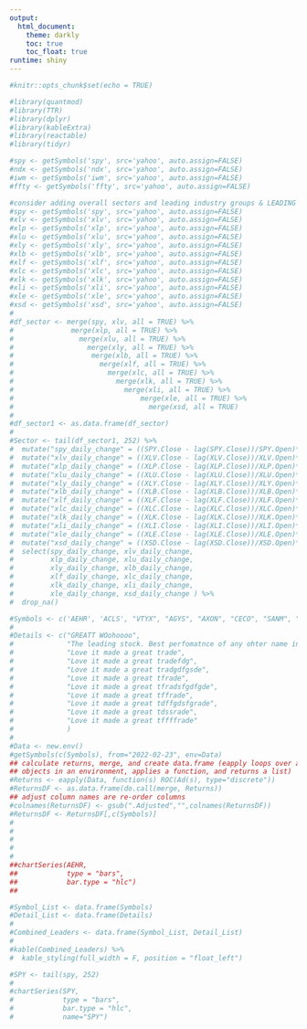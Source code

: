 ---
output: 
  html_document:
    theme: darkly
    toc: true
    toc_float: true
runtime: shiny
---

```{r setup, include=FALSE}
#knitr::opts_chunk$set(echo = TRUE)
```

```{r Library, echo=FALSE, include=FALSE}
#library(quantmod)
#library(TTR)
#library(dplyr)
#library(kableExtra)
#library(reactable)
#library(tidyr)
```

```{r Index, echo=FALSE, include=FALSE}
#spy <- getSymbols('spy', src='yahoo', auto.assign=FALSE)
#ndx <- getSymbols('ndx', src='yahoo', auto.assign=FALSE)
#iwm <- getSymbols('iwm', src='yahoo', auto.assign=FALSE)
#ffty <- getSymbols('ffty', src='yahoo', auto.assign=FALSE)
```

```{r Sector, echo=FALSE, include=FALSE}
#consider adding overall sectors and leading industry groups & LEADING STOCKS
#spy <- getSymbols('spy', src='yahoo', auto.assign=FALSE)
#xlv <- getSymbols('xlv', src='yahoo', auto.assign=FALSE)
#xlp <- getSymbols('xlp', src='yahoo', auto.assign=FALSE)
#xlu <- getSymbols('xlu', src='yahoo', auto.assign=FALSE)
#xly <- getSymbols('xly', src='yahoo', auto.assign=FALSE)
#xlb <- getSymbols('xlb', src='yahoo', auto.assign=FALSE)
#xlf <- getSymbols('xlf', src='yahoo', auto.assign=FALSE)
#xlc <- getSymbols('xlc', src='yahoo', auto.assign=FALSE)
#xlk <- getSymbols('xlk', src='yahoo', auto.assign=FALSE)
#xli <- getSymbols('xli', src='yahoo', auto.assign=FALSE)
#xle <- getSymbols('xle', src='yahoo', auto.assign=FALSE)
#xsd <- getSymbols('xsd', src='yahoo', auto.assign=FALSE)
#
#df_sector <- merge(spy, xlv, all = TRUE) %>% 
#              merge(xlp, all = TRUE) %>% 
#                merge(xlu, all = TRUE) %>% 
#                  merge(xly, all = TRUE) %>% 
#                   merge(xlb, all = TRUE) %>% 
#                     merge(xlf, all = TRUE) %>% 
#                       merge(xlc, all = TRUE) %>% 
#                         merge(xlk, all = TRUE) %>% 
#                           merge(xli, all = TRUE) %>% 
#                               merge(xle, all = TRUE) %>% 
#                                 merge(xsd, all = TRUE) 
#
#df_sector1 <- as.data.frame(df_sector)
#
#Sector <- tail(df_sector1, 252) %>% 
#  mutate("spy_daily_change" = ((SPY.Close - lag(SPY.Close))/SPY.Open)*100) %>% 
#  mutate("xlv_daily_change" = ((XLV.Close - lag(XLV.Close))/XLV.Open)*100) %>% 
#  mutate("xlp_daily_change" = ((XLP.Close - lag(XLP.Close))/XLP.Open)*100) %>% 
#  mutate("xlu_daily_change" = ((XLU.Close - lag(XLU.Close))/XLU.Open)*100) %>% 
#  mutate("xly_daily_change" = ((XLY.Close - lag(XLY.Close))/XLY.Open)*100) %>% 
#  mutate("xlb_daily_change" = ((XLB.Close - lag(XLB.Close))/XLB.Open)*100) %>% 
#  mutate("xlf_daily_change" = ((XLF.Close - lag(XLF.Close))/XLF.Open)*100) %>% 
#  mutate("xlc_daily_change" = ((XLC.Close - lag(XLC.Close))/XLC.Open)*100) %>% 
#  mutate("xlk_daily_change" = ((XLK.Close - lag(XLK.Close))/XLK.Open)*100) %>% 
#  mutate("xli_daily_change" = ((XLI.Close - lag(XLI.Close))/XLI.Open)*100) %>% 
#  mutate("xle_daily_change" = ((XLE.Close - lag(XLE.Close))/XLE.Open)*100) %>% 
#  mutate("xsd_daily_change" = ((XSD.Close - lag(XSD.Close))/XSD.Open)*100) %>% 
#  select(spy_daily_change, xlv_daily_change,
#         xlp_daily_change, xlu_daily_change,
#         xly_daily_change, xlb_daily_change,
#         xlf_daily_change, xlc_daily_change,
#         xlk_daily_change, xli_daily_change,
#         xle_daily_change, xsd_daily_change ) %>% 
#  drop_na()
```


```{r Leading Stocks, echo=FALSE, include=FALSE}
#Symbols <- c('AEHR', 'ACLS', "VTYX", "AGYS", "AXON", "CECO", "SANM", "ARHS", "AI", "FOLD", "HROW")
#
#Details <- c("GREATT WOohoooo", 
#             "The leading stock. Best perfomatnce of any ohter name in this list",
#             "Love it made a great trade",
#             "Love it made a great tradefdg",
#             "Love it made a great tradgdfgsde",
#             "Love it made a great tfrade",
#             "Love it made a great tfradsfgdfgde",
#             "Love it made a great tffrade",
#             "Love it made a great tdffgdsfgrade",
#             "Love it made a great tdssrade",
#             "Love it made a great tffffrade"
#             )
#
#Data <- new.env()
#getSymbols(c(Symbols), from="2022-02-23", env=Data)    
## calculate returns, merge, and create data.frame (eapply loops over all
## objects in an environment, applies a function, and returns a list)
#Returns <- eapply(Data, function(s) ROC(Ad(s), type="discrete"))
#ReturnsDF <- as.data.frame(do.call(merge, Returns))
## adjust column names are re-order columns
#colnames(ReturnsDF) <- gsub(".Adjusted","",colnames(ReturnsDF))
#ReturnsDF <- ReturnsDF[,c(Symbols)]
#
#
#
#
#
##chartSeries(AEHR, 
##            type = "bars", 
##            bar.type = "hlc")
##


```

```{r Leaders List, echo=FALSE}
#Symbol_List <- data.frame(Symbols)
#Detail_List <- data.frame(Details)
#
#Combined_Leaders <- data.frame(Symbol_List, Detail_List) 
#
#kable(Combined_Leaders) %>% 
#  kable_styling(full_width = F, position = "float_left")
```


```{r, echo=FALSE}
#SPY <- tail(spy, 252)
#
#chartSeries(SPY, 
#            type = "bars", 
#            bar.type = "hlc",
#            name="SPY")
```

